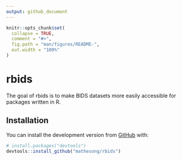 ```yaml
---
output: github_document
---
```


<!-- README.md is generated from README.Rmd. Please edit that file -->

```r
knitr::opts_chunk$set(
  collapse = TRUE,
  comment = "#>",
  fig.path = "man/figures/README-",
  out.width = "100%"
)
```
# rbids

The goal of rbids is to make BIDS datasets more easily accessible for packages written in R.

## Installation

<!-- You can install the released version of rbids from [CRAN](https://CRAN.R-project.org) with: -->

<!-- ``` r -->
<!-- install.packages("rbids") -->
<!-- ``` -->

You can install the development version from [GitHub](https://github.com/) with:

``` r
# install.packages("devtools")
devtools::install_github("mathesong/rbids")
```
